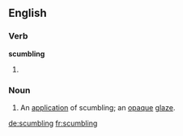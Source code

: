 
==English==

===Verb===
'''scumbling'''

# {{present participle of|scumble}}

===Noun===
{{en-noun}}

# An [[application]] of scumbling; an [[opaque]] [[glaze]].

[[de:scumbling]]
[[fr:scumbling]]
